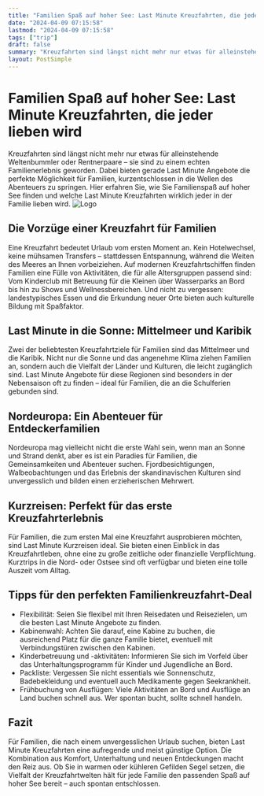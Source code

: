 ```yaml
---
title: "Familien Spaß auf hoher See: Last Minute Kreuzfahrten, die jeder lieben wird"
date: "2024-04-09 07:15:58"
lastmod: "2024-04-09 07:15:58"
tags: ["trip"]
draft: false
summary: "Kreuzfahrten sind längst nicht mehr nur etwas für alleinstehende Weltenbummler oder Rentnerpaare – sie sind zu einem echten Familienerlebnis geworden. Dabei bieten gerade Last Minute Angebote die perfekte Möglichkeit für Familien, kurzentschlossen in die Wellen des Abenteuers zu springen. Hier erfahren Sie, wie Sie Familienspaß auf hoher See finden und welche Last Minute Kreuzfahrten wirklich jeder in der Familie lieben wird."
layout: PostSimple
---
```

# Familien Spaß auf hoher See: Last Minute Kreuzfahrten, die jeder lieben wird
Kreuzfahrten sind längst nicht mehr nur etwas für alleinstehende Weltenbummler oder Rentnerpaare – sie sind zu einem echten Familienerlebnis geworden. Dabei bieten gerade Last Minute Angebote die perfekte Möglichkeit für Familien, kurzentschlossen in die Wellen des Abenteuers zu springen. Hier erfahren Sie, wie Sie Familienspaß auf hoher See finden und welche Last Minute Kreuzfahrten wirklich jeder in der Familie lieben wird.
<img alt="Logo" src="https://cdn.seniorsselection.com/upload-logo/Kreuzfahrt-Cruise-6.webp"/>
## Die Vorzüge einer Kreuzfahrt für Familien
Eine Kreuzfahrt bedeutet Urlaub vom ersten Moment an. Kein Hotelwechsel, keine mühsamen Transfers – stattdessen Entspannung, während die Weiten des Meeres an Ihnen vorbeiziehen. Auf modernen Kreuzfahrtschiffen finden Familien eine Fülle von Aktivitäten, die für alle Altersgruppen passend sind: Vom Kinderclub mit Betreuung für die Kleinen über Wasserparks an Bord bis hin zu Shows und Wellnessbereichen. Und nicht zu vergessen: landestypisches Essen und die Erkundung neuer Orte bieten auch kulturelle Bildung mit Spaßfaktor.
## Last Minute in die Sonne: Mittelmeer und Karibik
Zwei der beliebtesten Kreuzfahrtziele für Familien sind das Mittelmeer und die Karibik. Nicht nur die Sonne und das angenehme Klima ziehen Familien an, sondern auch die Vielfalt der Länder und Kulturen, die leicht zugänglich sind. Last Minute Angebote für diese Regionen sind besonders in der Nebensaison oft zu finden – ideal für Familien, die an die Schulferien gebunden sind.
## Nordeuropa: Ein Abenteuer für Entdeckerfamilien
Nordeuropa mag vielleicht nicht die erste Wahl sein, wenn man an Sonne und Strand denkt, aber es ist ein Paradies für Familien, die Gemeinsamkeiten und Abenteuer suchen. Fjordbesichtigungen, Walbeobachtungen und das Erlebnis der skandinavischen Kulturen sind unvergesslich und bilden einen erzieherischen Mehrwert.
## Kurzreisen: Perfekt für das erste Kreuzfahrterlebnis
Für Familien, die zum ersten Mal eine Kreuzfahrt ausprobieren möchten, sind Last Minute Kurzreisen ideal. Sie bieten einen Einblick in das Kreuzfahrtleben, ohne eine zu große zeitliche oder finanzielle Verpflichtung. Kurztrips in die Nord- oder Ostsee sind oft verfügbar und bieten eine tolle Auszeit vom Alltag.
## Tipps für den perfekten Familienkreuzfahrt-Deal
- Flexibilität: Seien Sie flexibel mit Ihren Reisedaten und Reisezielen, um die besten Last Minute Angebote zu finden.
- Kabinenwahl: Achten Sie darauf, eine Kabine zu buchen, die ausreichend Platz für die ganze Familie bietet, eventuell mit Verbindungstüren zwischen den Kabinen.
- Kinderbetreuung und -aktivitäten: Informieren Sie sich im Vorfeld über das Unterhaltungsprogramm für Kinder und Jugendliche an Bord.
- Packliste: Vergessen Sie nicht essentials wie Sonnenschutz, Badebekleidung und eventuell auch Medikamente gegen Seekrankheit.
- Frühbuchung von Ausflügen: Viele Aktivitäten an Bord und Ausflüge an Land buchen schnell aus. Wer spontan bucht, sollte schnell handeln.
## Fazit
Für Familien, die nach einem unvergesslichen Urlaub suchen, bieten Last Minute Kreuzfahrten eine aufregende und meist günstige Option. Die Kombination aus Komfort, Unterhaltung und neuen Entdeckungen macht den Reiz aus. Ob Sie in warmen oder kühleren Gefilden Segel setzen, die Vielfalt der Kreuzfahrtwelten hält für jede Familie den passenden Spaß auf hoher See bereit – auch spontan entschlossen.
        
